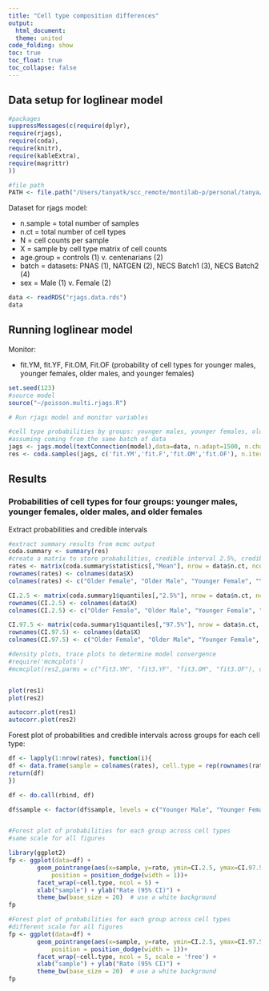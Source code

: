 ---
title: "Cell type composition differences"
output:
  html_document:
  theme: united
code_folding: show
toc: true
toc_float: true
toc_collapse: false
---

## Data setup for loglinear model

```{r libraries}
#packages
suppressMessages(c(require(dplyr),
require(rjags),
require(coda),
require(knitr),
require(kableExtra),
require(magrittr)
))

#file path
PATH <- file.path("/Users/tanyatk/scc_remote/montilab-p/personal/tanya/scRNA-aging/GM_centenarians/Composition/")

```

Dataset for rjags model:

* n.sample = total number of samples
* n.ct = total number of cell types
* N = cell counts per sample
* X = sample by cell type matrix of cell counts 
* age.group = controls (1) v. centenarians (2)
* batch = datasets: PNAS (1), NATGEN (2), NECS Batch1 (3), NECS Batch2 (4)
* sex = Male (1) v. Female (2)

```{r rjags data, attr.output='style="max-height: 500px;"'}
data <- readRDS("rjags.data.rds")
data
```

## Running loglinear model

Monitor: 

* fit.YM, fit.YF, Fit.OM, Fit.OF (probability of cell types for younger males, younger females, older males, and younger females)
```{r rjags run, attr.output='style="max-height: 100px;"'}
set.seed(123)
#source model
source("~/poisson.multi.rjags.R")

# Run rjags model and monitor variables

#cell type probabilities by groups: younger males, younger females, older males, older females
#assuming coming from the same batch of data
jags <- jags.model(textConnection(model),data=data, n.adapt=1500, n.chains = 2)
res <- coda.samples(jags, c('fit.YM','fit.F','fit.OM','fit.OF'), n.iter=10000)
```
## Results

### Probabilities of cell types for four groups: younger males, younger females, older males, and older females

Extract probabilities and credible intervals
```{r prob group}
#extract summary results from mcmc output
coda.summary <- summary(res)
#create a matrix to store probabilities, credible interval 2.5%, credible interval 97.5%
rates <- matrix(coda.summary$statistics[,"Mean"], nrow = data$n.ct, ncol=4)
rownames(rates) <- colnames(data$X)
colnames(rates) <- c("Older Female", "Older Male", "Younger Female", "Younger Male")

CI.2.5 <- matrix(coda.summary1$quantiles[,"2.5%"], nrow = data$n.ct, ncol=4)
rownames(CI.2.5) <- colnames(data$X)
colnames(CI.2.5) <- c("Older Female", "Older Male", "Younger Female", "Younger Male")

CI.97.5 <- matrix(coda.summary1$quantiles[,"97.5%"], nrow = data$n.ct, ncol=4)
rownames(CI.97.5) <- colnames(data$X)
colnames(CI.97.5) <- c("Older Female", "Older Male", "Younger Female", "Younger Male")

```


```{r traceplot, eval = F, echo = F}
#density plots, trace plots to determine model convergence
#require('mcmcplots')
#mcmcplot(res2,parms = c("fit3.YM", "fit3.YF", "fit3.OM", "fit3.OF"), dir = paste0(work.dir, "MCMC.refNATGEN"), filename = "MCMCoutput.refNATGEN")


plot(res1)
plot(res2)

autocorr.plot(res1)
autocorr.plot(res2)

```

Forest plot of probabilities and credible intervals across groups for each cell type:

```{r forest group, fig.height=20, fig.width=40}

df <- lapply(1:nrow(rates), function(i){
df <- data.frame(sample = colnames(rates), cell.type = rep(rownames(rates)[i],4), age.group = c(rep("EL",2), rep("CT", 2)), rate = rates[i,], CI.2.5 = CI.2.5[i,], CI.97.5 = CI.97.5[i,])
return(df)
})

df <- do.call(rbind, df)

df$sample <- factor(df$sample, levels = c("Younger Male", "Younger Female", "Older Male", "Older Female"))


#Forest plot of probabilities for each group across cell types
#same scale for all figures

library(ggplot2)
fp <- ggplot(data=df) +
        geom_pointrange(aes(x=sample, y=rate, ymin=CI.2.5, ymax=CI.97.5, group=age.group, color=age.group), 
            position = position_dodge(width = 1))+
        facet_wrap(~cell.type, ncol = 5) +  
        xlab("sample") + ylab("Rate (95% CI)") +
        theme_bw(base_size = 20)  # use a white background
fp

#Forest plot of probabilities for each group across cell types
#different scale for all figures
fp <- ggplot(data=df) +
        geom_pointrange(aes(x=sample, y=rate, ymin=CI.2.5, ymax=CI.97.5, group=age.group, color=age.group), 
            position = position_dodge(width = 1))+
        facet_wrap(~cell.type, ncol = 5, scale = 'free') +  
        xlab("sample") + ylab("Rate (95% CI)") +
        theme_bw(base_size = 20)  # use a white background
fp



```


